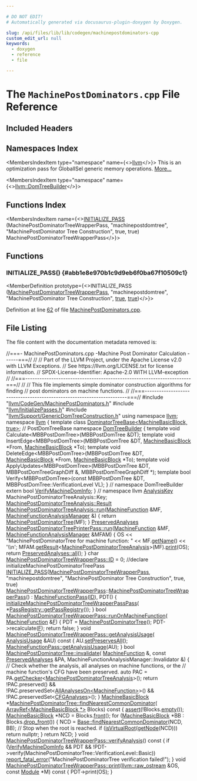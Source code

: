 ```yaml
---

# DO NOT EDIT!
# Automatically generated via docusaurus-plugin-doxygen by Doxygen.

slug: /api/files/lib/lib/codegen/machinepostdominators-cpp
custom_edit_url: null
keywords:
  - doxygen
  - reference
  - file

---
```





# The `MachinePostDominators.cpp` File Reference

<DoxygenPage pluginConfig={pluginConfig}>



## Included Headers

<IncludesList>
<IncludesListItem
  filePath="llvm/CodeGen/MachinePostDominators.h"
  permalink="/docs/api/files/include/include/llvm/include/llvm/codegen/machinepostdominators-h"
  isLocal="true" />
<IncludesListItem
  filePath="llvm/InitializePasses.h"
  permalink="/docs/api/files/include/include/llvm/initializepasses-h"
  isLocal="true" />
<IncludesListItem
  filePath="llvm/Support/GenericDomTreeConstruction.h"
  permalink="/docs/api/files/include/include/llvm/include/llvm/support/genericdomtreeconstruction-h"
  isLocal="true" />
</IncludesList>

## Namespaces Index

<MembersIndex>

<MembersIndexItem
  type="namespace"
  name={<><a href="/docs/api/namespaces/llvm">llvm</a></>}>
This is an optimization pass for GlobalISel generic memory operations. <a href="/docs/api/namespaces/llvm/#details">More...</a>
</MembersIndexItem>

<MembersIndexItem
  type="namespace"
  name={<><a href="/docs/api/namespaces/llvm/domtreebuilder">llvm::DomTreeBuilder</a></>}>
</MembersIndexItem>

</MembersIndex>

## Functions Index

<MembersIndex>

<MembersIndexItem
  name={<><a href="#abb1e8e970b1c9d9eb6f0ba67f10509c1">INITIALIZE&#95;PASS</a> (MachinePostDominatorTreeWrapperPass, &quot;machinepostdomtree&quot;, &quot;MachinePostDominator Tree Construction&quot;, true, true) MachinePostDominatorTreeWrapperPass</>}>
</MembersIndexItem>

</MembersIndex>


<SectionDefinition>

## Functions

### INITIALIZE&#95;PASS() {#abb1e8e970b1c9d9eb6f0ba67f10509c1}

<MemberDefinition
  prototype={<>INITIALIZE&#95;PASS (<a href="/docs/api/classes/llvm/machinepostdominatortreewrapperpass">MachinePostDominatorTreeWrapperPass</a>, &quot;machinepostdomtree&quot;, &quot;MachinePostDominator Tree Construction&quot;, <a href="/docs/api/files/lib/lib/analysis/basicaliasanalysis-cpp/#af6d5cafbdfc5313e65d990120021a3ec">true</a>, <a href="/docs/api/files/lib/lib/analysis/basicaliasanalysis-cpp/#af6d5cafbdfc5313e65d990120021a3ec">true</a>)</>}>

Definition at line <a href="#l00062">62</a> of file <a href="/docs/api/files/lib/lib/codegen/machinepostdominators-cpp">MachinePostDominators.cpp</a>.
</MemberDefinition>

</SectionDefinition>

## File Listing

The file content with the documentation metadata removed is:

<ProgramListing>

<Link id="l00001" /><CodeLine lineNumber="1"><span class="doxyHighlightComment">//===- MachinePostDominators.cpp -Machine Post Dominator Calculation ------===//</span></CodeLine>
<Link id="l00002" /><CodeLine lineNumber="2"><span class="doxyHighlightComment">//</span></CodeLine>
<Link id="l00003" /><CodeLine lineNumber="3"><span class="doxyHighlightComment">// Part of the LLVM Project, under the Apache License v2.0 with LLVM Exceptions.</span></CodeLine>
<Link id="l00004" /><CodeLine lineNumber="4"><span class="doxyHighlightComment">// See https://llvm.org/LICENSE.txt for license information.</span></CodeLine>
<Link id="l00005" /><CodeLine lineNumber="5"><span class="doxyHighlightComment">// SPDX-License-Identifier: Apache-2.0 WITH LLVM-exception</span></CodeLine>
<Link id="l00006" /><CodeLine lineNumber="6"><span class="doxyHighlightComment">//</span></CodeLine>
<Link id="l00007" /><CodeLine lineNumber="7"><span class="doxyHighlightComment">//===----------------------------------------------------------------------===//</span></CodeLine>
<Link id="l00008" /><CodeLine lineNumber="8"><span class="doxyHighlightComment">//</span></CodeLine>
<Link id="l00009" /><CodeLine lineNumber="9"><span class="doxyHighlightComment">// This file implements simple dominator construction algorithms for finding</span></CodeLine>
<Link id="l00010" /><CodeLine lineNumber="10"><span class="doxyHighlightComment">// post dominators on machine functions.</span></CodeLine>
<Link id="l00011" /><CodeLine lineNumber="11"><span class="doxyHighlightComment">//</span></CodeLine>
<Link id="l00012" /><CodeLine lineNumber="12"><span class="doxyHighlightComment">//===----------------------------------------------------------------------===//</span></CodeLine>
<Link id="l00013" /><CodeLine lineNumber="13"></CodeLine>
<Link id="l00014" /><CodeLine lineNumber="14"><span class="doxyHighlightPreprocessor">#include &quot;<a href="/docs/api/files/include/include/llvm/include/llvm/codegen/machinepostdominators-h">llvm/CodeGen/MachinePostDominators.h</a>&quot;</span></CodeLine>
<Link id="l00015" /><CodeLine lineNumber="15"><span class="doxyHighlightPreprocessor">#include &quot;<a href="/docs/api/files/include/include/llvm/initializepasses-h">llvm/InitializePasses.h</a>&quot;</span></CodeLine>
<Link id="l00016" /><CodeLine lineNumber="16"><span class="doxyHighlightPreprocessor">#include &quot;<a href="/docs/api/files/include/include/llvm/include/llvm/support/genericdomtreeconstruction-h">llvm/Support/GenericDomTreeConstruction.h</a>&quot;</span></CodeLine>
<Link id="l00017" /><CodeLine lineNumber="17"></CodeLine>
<Link id="l00018" /><CodeLine lineNumber="18"><span class="doxyHighlightKeyword">using namespace </span><span class="doxyHighlight"><a href="/docs/api/namespaces/llvm">llvm</a>;</span></CodeLine>
<Link id="l00019" /><CodeLine lineNumber="19"></CodeLine>
<Link id="l00020" /><CodeLine lineNumber="20"><span class="doxyHighlightKeyword">namespace </span><span class="doxyHighlight"><a href="/docs/api/namespaces/llvm">llvm</a> &#123;</span></CodeLine>
<Link id="l00021" /><CodeLine lineNumber="21"><span class="doxyHighlightKeyword">template</span><span class="doxyHighlight"> </span><span class="doxyHighlightKeyword">class </span><span class="doxyHighlight"><a href="/docs/api/classes/llvm/dominatortreebase">DominatorTreeBase&lt;MachineBasicBlock, true&gt;</a>; </span><span class="doxyHighlightComment">// PostDomTreeBase</span></CodeLine>
<Link id="l00022" /><CodeLine lineNumber="22"></CodeLine>
<Link id="l00023" /><CodeLine lineNumber="23"><span class="doxyHighlightKeyword">namespace </span><span class="doxyHighlight"><a href="/docs/api/namespaces/llvm/domtreebuilder">DomTreeBuilder</a> &#123;</span></CodeLine>
<Link id="l00024" /><CodeLine lineNumber="24"></CodeLine>
<Link id="l00025" /><CodeLine lineNumber="25"><span class="doxyHighlightKeyword">template</span><span class="doxyHighlight"> </span><span class="doxyHighlightKeywordType">void</span><span class="doxyHighlight"> Calculate&lt;MBBPostDomTree&gt;(MBBPostDomTree &amp;DT);</span></CodeLine>
<Link id="l00026" /><CodeLine lineNumber="26"><span class="doxyHighlightKeyword">template</span><span class="doxyHighlight"> </span><span class="doxyHighlightKeywordType">void</span><span class="doxyHighlight"> InsertEdge&lt;MBBPostDomTree&gt;(MBBPostDomTree &amp;DT,</span></CodeLine>
<Link id="l00027" /><CodeLine lineNumber="27"><span class="doxyHighlight">                                         <a href="/docs/api/classes/llvm/machinebasicblock">MachineBasicBlock</a> &#42;From,</span></CodeLine>
<Link id="l00028" /><CodeLine lineNumber="28"><span class="doxyHighlight">                                         <a href="/docs/api/classes/llvm/machinebasicblock">MachineBasicBlock</a> &#42;To);</span></CodeLine>
<Link id="l00029" /><CodeLine lineNumber="29"><span class="doxyHighlightKeyword">template</span><span class="doxyHighlight"> </span><span class="doxyHighlightKeywordType">void</span><span class="doxyHighlight"> DeleteEdge&lt;MBBPostDomTree&gt;(MBBPostDomTree &amp;DT,</span></CodeLine>
<Link id="l00030" /><CodeLine lineNumber="30"><span class="doxyHighlight">                                         <a href="/docs/api/classes/llvm/machinebasicblock">MachineBasicBlock</a> &#42;From,</span></CodeLine>
<Link id="l00031" /><CodeLine lineNumber="31"><span class="doxyHighlight">                                         <a href="/docs/api/classes/llvm/machinebasicblock">MachineBasicBlock</a> &#42;To);</span></CodeLine>
<Link id="l00032" /><CodeLine lineNumber="32"><span class="doxyHighlightKeyword">template</span><span class="doxyHighlight"> </span><span class="doxyHighlightKeywordType">void</span><span class="doxyHighlight"> ApplyUpdates&lt;MBBPostDomTree&gt;(MBBPostDomTree &amp;DT,</span></CodeLine>
<Link id="l00033" /><CodeLine lineNumber="33"><span class="doxyHighlight">                                           MBBPostDomTreeGraphDiff &amp;,</span></CodeLine>
<Link id="l00034" /><CodeLine lineNumber="34"><span class="doxyHighlight">                                           MBBPostDomTreeGraphDiff &#42;);</span></CodeLine>
<Link id="l00035" /><CodeLine lineNumber="35"><span class="doxyHighlightKeyword">template</span><span class="doxyHighlight"> </span><span class="doxyHighlightKeywordType">bool</span><span class="doxyHighlight"> Verify&lt;MBBPostDomTree&gt;(</span><span class="doxyHighlightKeyword">const</span><span class="doxyHighlight"> MBBPostDomTree &amp;DT,</span></CodeLine>
<Link id="l00036" /><CodeLine lineNumber="36"><span class="doxyHighlight">                                     MBBPostDomTree::VerificationLevel VL);</span></CodeLine>
<Link id="l00037" /><CodeLine lineNumber="37"></CodeLine>
<Link id="l00038" /><CodeLine lineNumber="38"><span class="doxyHighlight">&#125; </span><span class="doxyHighlightComment">// namespace DomTreeBuilder</span></CodeLine>
<Link id="l00039" /><CodeLine lineNumber="39"><span class="doxyHighlightKeyword">extern</span><span class="doxyHighlight"> </span><span class="doxyHighlightKeywordType">bool</span><span class="doxyHighlight"> <a href="/docs/api/namespaces/llvm/#aa25242cd29d32d377b0d3b4913579b95">VerifyMachineDomInfo</a>;</span></CodeLine>
<Link id="l00040" /><CodeLine lineNumber="40"><span class="doxyHighlight">&#125; </span><span class="doxyHighlightComment">// namespace llvm</span></CodeLine>
<Link id="l00041" /><CodeLine lineNumber="41"></CodeLine>
<Link id="l00042" /><CodeLine lineNumber="42"><span class="doxyHighlight"><a href="/docs/api/structs/llvm/analysiskey">AnalysisKey</a> MachinePostDominatorTreeAnalysis::Key;</span></CodeLine>
<Link id="l00043" /><CodeLine lineNumber="43"></CodeLine>
<Link id="l00044" /><CodeLine lineNumber="44"><span class="doxyHighlight"><a href="/docs/api/classes/llvm/machinepostdominatortreeanalysis/#abab408a457d20b9704bc4a52f6fa0212">MachinePostDominatorTreeAnalysis::Result</a></span></CodeLine>
<Link id="l00045" /><CodeLine lineNumber="45" lineLink="/docs/api/classes/llvm/machinepostdominatortreeanalysis/#af442dace8b4c59334dc0bfff46a15458"><span class="doxyHighlight"><a href="/docs/api/classes/llvm/machinepostdominatortreeanalysis/#af442dace8b4c59334dc0bfff46a15458">MachinePostDominatorTreeAnalysis::run</a>(<a href="/docs/api/classes/llvm/machinefunction">MachineFunction</a> &amp;MF,</span></CodeLine>
<Link id="l00046" /><CodeLine lineNumber="46"><span class="doxyHighlight">                                      <a href="/docs/api/namespaces/llvm/#a064825a8817522ca733ac413a7122d36">MachineFunctionAnalysisManager</a> &amp;) &#123;</span></CodeLine>
<Link id="l00047" /><CodeLine lineNumber="47"><span class="doxyHighlight">  </span><span class="doxyHighlightKeywordFlow">return</span><span class="doxyHighlight"> <a href="/docs/api/classes/llvm/machinepostdominatortree">MachinePostDominatorTree</a>(MF);</span></CodeLine>
<Link id="l00048" /><CodeLine lineNumber="48"><span class="doxyHighlight">&#125;</span></CodeLine>
<Link id="l00049" /><CodeLine lineNumber="49"></CodeLine>
<Link id="l00050" /><CodeLine lineNumber="50"><span class="doxyHighlight"><a href="/docs/api/classes/llvm/preservedanalyses">PreservedAnalyses</a></span></CodeLine>
<Link id="l00051" /><CodeLine lineNumber="51" lineLink="/docs/api/classes/llvm/machinepostdominatortreeprinterpass/#a3979191544a4fa418cb6332df5edd481"><span class="doxyHighlight"><a href="/docs/api/classes/llvm/machinepostdominatortreeprinterpass/#a3979191544a4fa418cb6332df5edd481">MachinePostDominatorTreePrinterPass::run</a>(<a href="/docs/api/classes/llvm/machinefunction">MachineFunction</a> &amp;MF,</span></CodeLine>
<Link id="l00052" /><CodeLine lineNumber="52"><span class="doxyHighlight">                                         <a href="/docs/api/namespaces/llvm/#a064825a8817522ca733ac413a7122d36">MachineFunctionAnalysisManager</a> &amp;MFAM) &#123;</span></CodeLine>
<Link id="l00053" /><CodeLine lineNumber="53"><span class="doxyHighlight">  OS &lt;&lt; </span><span class="doxyHighlightStringLiteral">&quot;MachinePostDominatorTree for machine function: &quot;</span><span class="doxyHighlight"> &lt;&lt; MF.<a href="/docs/api/classes/llvm/machinefunction/#a3d142c9e7c066059e15232c56dec9e2e">getName</a>()</span></CodeLine>
<Link id="l00054" /><CodeLine lineNumber="54"><span class="doxyHighlight">     &lt;&lt; </span><span class="doxyHighlightCharLiteral">&#39;\\n&#39;</span><span class="doxyHighlight">;</span></CodeLine>
<Link id="l00055" /><CodeLine lineNumber="55"><span class="doxyHighlight">  MFAM.<a href="/docs/api/classes/llvm/analysismanager/#aaab1fad63e4f3b8679469720a873fedd">getResult</a>&lt;<a href="/docs/api/classes/llvm/machinepostdominatortreeanalysis">MachinePostDominatorTreeAnalysis</a>&gt;(MF).<a href="/docs/api/namespaces/llvm/#a50bf746ca1858c0e272e3a802fc27942">print</a>(OS);</span></CodeLine>
<Link id="l00056" /><CodeLine lineNumber="56"><span class="doxyHighlight">  </span><span class="doxyHighlightKeywordFlow">return</span><span class="doxyHighlight"> <a href="/docs/api/classes/llvm/preservedanalyses/#a1258a1ff55557c27684010ebd7283712">PreservedAnalyses::all</a>();</span></CodeLine>
<Link id="l00057" /><CodeLine lineNumber="57"><span class="doxyHighlight">&#125;</span></CodeLine>
<Link id="l00058" /><CodeLine lineNumber="58"></CodeLine>
<Link id="l00059" /><CodeLine lineNumber="59"><span class="doxyHighlightKeywordType">char</span><span class="doxyHighlight"> <a href="/docs/api/classes/llvm/machinepostdominatortreewrapperpass/#a5ca5dcb83b004316187f4e1a9e572309">MachinePostDominatorTreeWrapperPass::ID</a> = 0;</span></CodeLine>
<Link id="l00060" /><CodeLine lineNumber="60"></CodeLine>
<Link id="l00061" /><CodeLine lineNumber="61"><span class="doxyHighlightComment">//declare initializeMachinePostDominatorTreePass</span></CodeLine>
<Link id="l00062" /><CodeLine lineNumber="62" lineLink="#abb1e8e970b1c9d9eb6f0ba67f10509c1"><span class="doxyHighlight"><a href="/docs/api/files/include/include/llvm/passsupport-h/#af807c9595d50b45c0008924c4679c85c">INITIALIZE&#95;PASS</a>(<a href="/docs/api/classes/llvm/machinepostdominatortreewrapperpass">MachinePostDominatorTreeWrapperPass</a>, </span><span class="doxyHighlightStringLiteral">&quot;machinepostdomtree&quot;</span><span class="doxyHighlight">,</span></CodeLine>
<Link id="l00063" /><CodeLine lineNumber="63"><span class="doxyHighlight">                </span><span class="doxyHighlightStringLiteral">&quot;MachinePostDominator Tree Construction&quot;</span><span class="doxyHighlight">, </span><span class="doxyHighlightKeyword">true</span><span class="doxyHighlight">, </span><span class="doxyHighlightKeyword">true</span><span class="doxyHighlight">)</span></CodeLine>
<Link id="l00064" /><CodeLine lineNumber="64"></CodeLine>
<Link id="l00065" /><CodeLine lineNumber="65"><span class="doxyHighlight"><a href="/docs/api/classes/llvm/machinepostdominatortreewrapperpass">MachinePostDominatorTreeWrapperPass</a>::<a href="/docs/api/classes/llvm/machinepostdominatortreewrapperpass">MachinePostDominatorTreeWrapperPass</a>()</span></CodeLine>
<Link id="l00066" /><CodeLine lineNumber="66"><span class="doxyHighlight">    : <a href="/docs/api/classes/llvm/machinefunctionpass">MachineFunctionPass</a>(<a href="/docs/api/namespaces/llvm/callingconv/#abdf8cf606905c10634e831390981b0ed">ID</a>), PDT() &#123;</span></CodeLine>
<Link id="l00067" /><CodeLine lineNumber="67"><span class="doxyHighlight">  <a href="/docs/api/namespaces/llvm/#a2e78e50ef3a070f211a29d08d7cdd330">initializeMachinePostDominatorTreeWrapperPassPass</a>(</span></CodeLine>
<Link id="l00068" /><CodeLine lineNumber="68"><span class="doxyHighlight">      &#42;<a href="/docs/api/classes/llvm/passregistry/#a05a729900b76c89e808c6c3094921b2f">PassRegistry::getPassRegistry</a>());</span></CodeLine>
<Link id="l00069" /><CodeLine lineNumber="69"><span class="doxyHighlight">&#125;</span></CodeLine>
<Link id="l00070" /><CodeLine lineNumber="70"></CodeLine>
<Link id="l00071" /><CodeLine lineNumber="71" lineLink="/docs/api/classes/llvm/machinepostdominatortreewrapperpass/#a42e7c5321725c91496a9569b4579b67b"><span class="doxyHighlightKeywordType">bool</span><span class="doxyHighlight"> <a href="/docs/api/classes/llvm/machinepostdominatortreewrapperpass/#a42e7c5321725c91496a9569b4579b67b">MachinePostDominatorTreeWrapperPass::runOnMachineFunction</a>(</span></CodeLine>
<Link id="l00072" /><CodeLine lineNumber="72"><span class="doxyHighlight">    <a href="/docs/api/classes/llvm/machinefunction">MachineFunction</a> &amp;<a href="/docs/api/files/lib/lib/support/md5-cpp/#a96d73bbd7af15cb1fc38c3f4a3bd82e9">F</a>) &#123;</span></CodeLine>
<Link id="l00073" /><CodeLine lineNumber="73"><span class="doxyHighlight">  PDT = <a href="/docs/api/classes/llvm/machinepostdominatortree">MachinePostDominatorTree</a>();</span></CodeLine>
<Link id="l00074" /><CodeLine lineNumber="74"><span class="doxyHighlight">  PDT-&gt;recalculate(<a href="/docs/api/files/lib/lib/support/md5-cpp/#a96d73bbd7af15cb1fc38c3f4a3bd82e9">F</a>);</span></CodeLine>
<Link id="l00075" /><CodeLine lineNumber="75"><span class="doxyHighlight">  </span><span class="doxyHighlightKeywordFlow">return</span><span class="doxyHighlight"> </span><span class="doxyHighlightKeyword">false</span><span class="doxyHighlight">;</span></CodeLine>
<Link id="l00076" /><CodeLine lineNumber="76"><span class="doxyHighlight">&#125;</span></CodeLine>
<Link id="l00077" /><CodeLine lineNumber="77"></CodeLine>
<Link id="l00078" /><CodeLine lineNumber="78" lineLink="/docs/api/classes/llvm/machinepostdominatortreewrapperpass/#af5427ad4a8cc065f90e80adf7cc4c5d2"><span class="doxyHighlightKeywordType">void</span><span class="doxyHighlight"> <a href="/docs/api/classes/llvm/machinepostdominatortreewrapperpass/#af5427ad4a8cc065f90e80adf7cc4c5d2">MachinePostDominatorTreeWrapperPass::getAnalysisUsage</a>(</span></CodeLine>
<Link id="l00079" /><CodeLine lineNumber="79"><span class="doxyHighlight">    <a href="/docs/api/classes/llvm/analysisusage">AnalysisUsage</a> &amp;AU)</span><span class="doxyHighlightKeyword"> const </span><span class="doxyHighlight">&#123;</span></CodeLine>
<Link id="l00080" /><CodeLine lineNumber="80"><span class="doxyHighlight">  AU.<a href="/docs/api/classes/llvm/analysisusage/#af22b06a6a4f9df80454071685a0d6a02">setPreservesAll</a>();</span></CodeLine>
<Link id="l00081" /><CodeLine lineNumber="81"><span class="doxyHighlight">  <a href="/docs/api/classes/llvm/machinefunctionpass/#a864fd57b4304ef933b3281d0ef85a88e">MachineFunctionPass::getAnalysisUsage</a>(AU);</span></CodeLine>
<Link id="l00082" /><CodeLine lineNumber="82"><span class="doxyHighlight">&#125;</span></CodeLine>
<Link id="l00083" /><CodeLine lineNumber="83"></CodeLine>
<Link id="l00084" /><CodeLine lineNumber="84" lineLink="/docs/api/classes/llvm/machinepostdominatortree/#a1deaedd3d73b764265d064639c1d36c0"><span class="doxyHighlightKeywordType">bool</span><span class="doxyHighlight"> <a href="/docs/api/classes/llvm/machinepostdominatortree/#a1deaedd3d73b764265d064639c1d36c0">MachinePostDominatorTree::invalidate</a>(</span></CodeLine>
<Link id="l00085" /><CodeLine lineNumber="85"><span class="doxyHighlight">    <a href="/docs/api/classes/llvm/machinefunction">MachineFunction</a> &amp;, </span><span class="doxyHighlightKeyword">const</span><span class="doxyHighlight"> <a href="/docs/api/classes/llvm/preservedanalyses">PreservedAnalyses</a> &amp;PA,</span></CodeLine>
<Link id="l00086" /><CodeLine lineNumber="86"><span class="doxyHighlight">    MachineFunctionAnalysisManager::Invalidator &amp;) &#123;</span></CodeLine>
<Link id="l00087" /><CodeLine lineNumber="87"><span class="doxyHighlight">  </span><span class="doxyHighlightComment">// Check whether the analysis, all analyses on machine functions, or the</span></CodeLine>
<Link id="l00088" /><CodeLine lineNumber="88"><span class="doxyHighlight">  </span><span class="doxyHighlightComment">// machine function&#39;s CFG have been preserved.</span></CodeLine>
<Link id="l00089" /><CodeLine lineNumber="89"><span class="doxyHighlight">  </span><span class="doxyHighlightKeyword">auto</span><span class="doxyHighlight"> PAC = PA.<a href="/docs/api/classes/llvm/preservedanalyses/#aa7a1b769f9c57010cc41d9c3bb9d39c6">getChecker</a>&lt;<a href="/docs/api/classes/llvm/machinepostdominatortreeanalysis">MachinePostDominatorTreeAnalysis</a>&gt;();</span></CodeLine>
<Link id="l00090" /><CodeLine lineNumber="90"><span class="doxyHighlight">  </span><span class="doxyHighlightKeywordFlow">return</span><span class="doxyHighlight"> !PAC.preserved() &amp;&amp;</span></CodeLine>
<Link id="l00091" /><CodeLine lineNumber="91"><span class="doxyHighlight">         !PAC.preservedSet&lt;<a href="/docs/api/classes/llvm/allanalyseson">AllAnalysesOn&lt;MachineFunction&gt;</a>&gt;() &amp;&amp;</span></CodeLine>
<Link id="l00092" /><CodeLine lineNumber="92"><span class="doxyHighlight">         !PAC.preservedSet&lt;<a href="/docs/api/classes/llvm/cfganalyses">CFGAnalyses</a>&gt;();</span></CodeLine>
<Link id="l00093" /><CodeLine lineNumber="93"><span class="doxyHighlight">&#125;</span></CodeLine>
<Link id="l00094" /><CodeLine lineNumber="94"></CodeLine>
<Link id="l00095" /><CodeLine lineNumber="95" lineLink="/docs/api/classes/llvm/machinepostdominatortree/#a5d9f37d3681f5f14f5cf21fdf060703f"><span class="doxyHighlight"><a href="/docs/api/classes/llvm/machinebasicblock">MachineBasicBlock</a> &#42;<a href="/docs/api/classes/llvm/machinepostdominatortree/#a5d9f37d3681f5f14f5cf21fdf060703f">MachinePostDominatorTree::findNearestCommonDominator</a>(</span></CodeLine>
<Link id="l00096" /><CodeLine lineNumber="96"><span class="doxyHighlight">    <a href="/docs/api/classes/llvm/arrayref">ArrayRef&lt;MachineBasicBlock &#42;&gt;</a> Blocks)</span><span class="doxyHighlightKeyword"> const </span><span class="doxyHighlight">&#123;</span></CodeLine>
<Link id="l00097" /><CodeLine lineNumber="97"><span class="doxyHighlight">  <a href="/docs/api/files/lib/lib/target/lib/target/amdgpu/silowercontrolflow-cpp/#a4868c5d81c5ccc98c47aeab6244346a0">assert</a>(!Blocks.<a href="/docs/api/classes/llvm/arrayref/#ac835b8735b1b2faec0efdca236e37d94">empty</a>());</span></CodeLine>
<Link id="l00098" /><CodeLine lineNumber="98"></CodeLine>
<Link id="l00099" /><CodeLine lineNumber="99"><span class="doxyHighlight">  <a href="/docs/api/classes/llvm/machinebasicblock">MachineBasicBlock</a> &#42;NCD = Blocks.<a href="/docs/api/classes/llvm/arrayref/#a721fc555cb3d8dc2a1a680dcc2ce69b2">front</a>();</span></CodeLine>
<Link id="l00100" /><CodeLine lineNumber="100"><span class="doxyHighlight">  </span><span class="doxyHighlightKeywordFlow">for</span><span class="doxyHighlight"> (<a href="/docs/api/classes/llvm/machinebasicblock">MachineBasicBlock</a> &#42;BB : Blocks.<a href="/docs/api/classes/llvm/arrayref/#a55089293ebaccd683a82d97170041376">drop&#95;front</a>()) &#123;</span></CodeLine>
<Link id="l00101" /><CodeLine lineNumber="101"><span class="doxyHighlight">    NCD = <a href="/docs/api/classes/llvm/dominatortreebase/#a26cf1d2b810e0413369fda9759618123">Base::findNearestCommonDominator</a>(NCD, BB);</span></CodeLine>
<Link id="l00102" /><CodeLine lineNumber="102"></CodeLine>
<Link id="l00103" /><CodeLine lineNumber="103"><span class="doxyHighlight">    </span><span class="doxyHighlightComment">// Stop when the root is reached.</span></CodeLine>
<Link id="l00104" /><CodeLine lineNumber="104"><span class="doxyHighlight">    </span><span class="doxyHighlightKeywordFlow">if</span><span class="doxyHighlight"> (<a href="/docs/api/classes/llvm/dominatortreebase/#ae01eee1948b6c351f27a31bbe17fe1b2">isVirtualRoot</a>(<a href="/docs/api/classes/llvm/dominatortreebase/#ad8295b9b507d1d847cd46856f8255eab">getNode</a>(NCD)))</span></CodeLine>
<Link id="l00105" /><CodeLine lineNumber="105"><span class="doxyHighlight">      </span><span class="doxyHighlightKeywordFlow">return</span><span class="doxyHighlight"> </span><span class="doxyHighlightKeyword">nullptr</span><span class="doxyHighlight">;</span></CodeLine>
<Link id="l00106" /><CodeLine lineNumber="106"><span class="doxyHighlight">  &#125;</span></CodeLine>
<Link id="l00107" /><CodeLine lineNumber="107"></CodeLine>
<Link id="l00108" /><CodeLine lineNumber="108"><span class="doxyHighlight">  </span><span class="doxyHighlightKeywordFlow">return</span><span class="doxyHighlight"> NCD;</span></CodeLine>
<Link id="l00109" /><CodeLine lineNumber="109"><span class="doxyHighlight">&#125;</span></CodeLine>
<Link id="l00110" /><CodeLine lineNumber="110"></CodeLine>
<Link id="l00111" /><CodeLine lineNumber="111" lineLink="/docs/api/classes/llvm/machinepostdominatortreewrapperpass/#a0ed3a2a0ea88420558f49efcc3cc5b77"><span class="doxyHighlightKeywordType">void</span><span class="doxyHighlight"> <a href="/docs/api/classes/llvm/machinepostdominatortreewrapperpass/#a0ed3a2a0ea88420558f49efcc3cc5b77">MachinePostDominatorTreeWrapperPass::verifyAnalysis</a>()</span><span class="doxyHighlightKeyword"> const </span><span class="doxyHighlight">&#123;</span></CodeLine>
<Link id="l00112" /><CodeLine lineNumber="112"><span class="doxyHighlight">  </span><span class="doxyHighlightKeywordFlow">if</span><span class="doxyHighlight"> (<a href="/docs/api/namespaces/llvm/#aa25242cd29d32d377b0d3b4913579b95">VerifyMachineDomInfo</a> &amp;&amp; PDT &amp;&amp;</span></CodeLine>
<Link id="l00113" /><CodeLine lineNumber="113"><span class="doxyHighlight">      !PDT-&gt;verify(MachinePostDominatorTree::VerificationLevel::Basic))</span></CodeLine>
<Link id="l00114" /><CodeLine lineNumber="114"><span class="doxyHighlight">    <a href="/docs/api/namespaces/llvm/#a7f2a3d4dcfee70225988aec53ff1e173">report&#95;fatal&#95;error</a>(</span><span class="doxyHighlightStringLiteral">&quot;MachinePostDominatorTree verification failed!&quot;</span><span class="doxyHighlight">);</span></CodeLine>
<Link id="l00115" /><CodeLine lineNumber="115"><span class="doxyHighlight">&#125;</span></CodeLine>
<Link id="l00116" /><CodeLine lineNumber="116"></CodeLine>
<Link id="l00117" /><CodeLine lineNumber="117" lineLink="/docs/api/classes/llvm/machinepostdominatortreewrapperpass/#aa16668f91ecfdcd885597a1d9ec38a94"><span class="doxyHighlightKeywordType">void</span><span class="doxyHighlight"> <a href="/docs/api/classes/llvm/machinepostdominatortreewrapperpass/#aa16668f91ecfdcd885597a1d9ec38a94">MachinePostDominatorTreeWrapperPass::print</a>(<a href="/docs/api/classes/llvm/raw-ostream">llvm::raw&#95;ostream</a> &amp;OS,</span></CodeLine>
<Link id="l00118" /><CodeLine lineNumber="118"><span class="doxyHighlight">                                                </span><span class="doxyHighlightKeyword">const</span><span class="doxyHighlight"> <a href="/docs/api/classes/llvm/module">Module</a> &#42;M)</span><span class="doxyHighlightKeyword"> const </span><span class="doxyHighlight">&#123;</span></CodeLine>
<Link id="l00119" /><CodeLine lineNumber="119"><span class="doxyHighlight">  PDT-&gt;print(OS);</span></CodeLine>
<Link id="l00120" /><CodeLine lineNumber="120"><span class="doxyHighlight">&#125;</span></CodeLine>

</ProgramListing>


</DoxygenPage>
